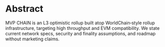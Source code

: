 # Abstract

MVP CHAIN is an L3 optimistic rollup built atop WorldChain‑style rollup infrastructure,
targeting high throughput and EVM compatibility. We state current network specs,
security and finality assumptions, and roadmap without marketing claims.
